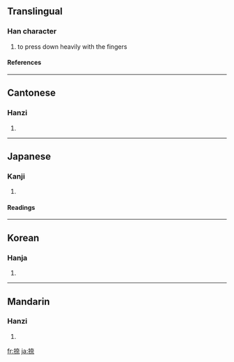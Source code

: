 ==Translingual==
===Han character===
{{Han char|rn=64|rad=手|as=08|sn=11|four=5409<sub>1</sub>|canj=手大一火 (QKMF)}}
# to press down heavily with the fingers
====References====
{{Han ref|kx=0435.290|dkj=12221|dj=0785.110|hdz=31893.020|uh=637A|ud=25466|bh=B1CC|bd=45516}}
----
==Cantonese==
===Hanzi===
{{yue-hanzi|jyut=|y=naat6}}
# {{defn|Cantonese}}
----
==Japanese==
===Kanji===
{{ja-kanji|grade=|rs=手08}}
# {{defn|Japanese}} 
====Readings====
{{ja-readings|on=[[なつ]] (natsu), [[だつ]] (datsu)|kun=[[おす]] (osu)}}
----
==Korean==
===Hanja===
{{ko-hanja|hangeul=날|eumhun=|rv=nal|mr=nal|y=nal}}
# {{defn|Korean}}
----
==Mandarin==
===Hanzi===
{{cmn-hanzi|pin=[[nà]] ([[na4]])|wg=na<sup>4</sup>}}
# {{defn|Mandarin}}

[[fr:捺]]
[[ja:捺]]